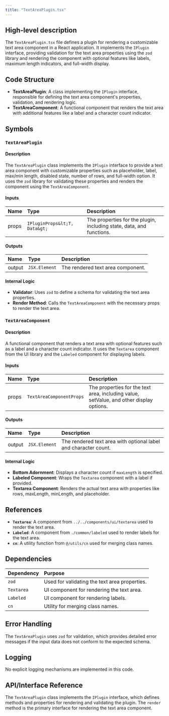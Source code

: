 ```yaml
---
title: "TextAreaPlugin.tsx"
---
```


## High-level description

The `TextAreaPlugin.tsx` file defines a plugin for rendering a customizable text area component in a React application. It implements the `IPlugin` interface, providing validation for the text area properties using the `zod` library and rendering the component with optional features like labels, maximum length indicators, and full-width display.

## Code Structure

- **TextAreaPlugin**: A class implementing the `IPlugin` interface, responsible for defining the text area component's properties, validation, and rendering logic.
- **TextAreaComponent**: A functional component that renders the text area with additional features like a label and a character count indicator.

## Symbols

### `TextAreaPlugin`
#### Description
The `TextAreaPlugin` class implements the `IPlugin` interface to provide a text area component with customizable properties such as placeholder, label, max/min length, disabled state, number of rows, and full-width option. It uses the `zod` library for validating these properties and renders the component using the `TextAreaComponent`.

#### Inputs
| Name | Type | Description |
|:-----|:-----|:------------|
| props | `IPluginProps&lt;T, Data&gt;` | The properties for the plugin, including state, data, and functions. |

#### Outputs
| Name | Type | Description |
|:-----|:-----|:------------|
| output | `JSX.Element` | The rendered text area component. |

#### Internal Logic
- **Validator**: Uses `zod` to define a schema for validating the text area properties.
- **Render Method**: Calls the `TextAreaComponent` with the necessary props to render the text area.

### `TextAreaComponent`
#### Description
A functional component that renders a text area with optional features such as a label and a character count indicator. It uses the `Textarea` component from the UI library and the `Labeled` component for displaying labels.

#### Inputs
| Name | Type | Description |
|:-----|:-----|:------------|
| props | `TextAreaComponentProps` | The properties for the text area, including value, setValue, and other display options. |

#### Outputs
| Name | Type | Description |
|:-----|:-----|:------------|
| output | `JSX.Element` | The rendered text area with optional label and character count. |

#### Internal Logic
- **Bottom Adornment**: Displays a character count if `maxLength` is specified.
- **Labeled Component**: Wraps the `Textarea` component with a label if provided.
- **Textarea Component**: Renders the actual text area with properties like rows, maxLength, minLength, and placeholder.

## References

- **`Textarea`**: A component from `../../components/ui/textarea` used to render the text area.
- **`Labeled`**: A component from `./common/labeled` used to render labels for the text area.
- **`cn`**: A utility function from `@/utils/cn` used for merging class names.

## Dependencies

| Dependency | Purpose |
|:-----------|:--------|
| `zod` | Used for validating the text area properties. |
| `Textarea` | UI component for rendering the text area. |
| `Labeled` | UI component for rendering labels. |
| `cn` | Utility for merging class names. |

## Error Handling

The `TextAreaPlugin` uses `zod` for validation, which provides detailed error messages if the input data does not conform to the expected schema.

## Logging

No explicit logging mechanisms are implemented in this code.

## API/Interface Reference

The `TextAreaPlugin` class implements the `IPlugin` interface, which defines methods and properties for rendering and validating the plugin. The `render` method is the primary interface for rendering the text area component.